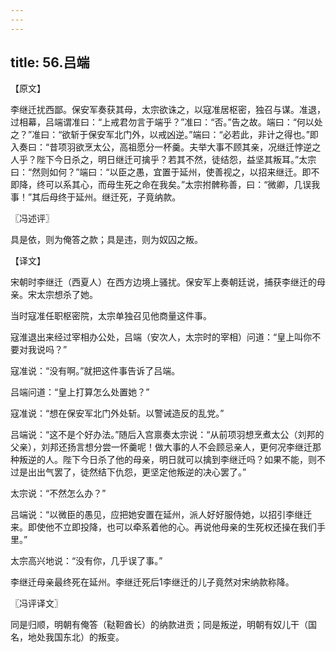 ```yaml
---
---
---
```

title: 56.吕端
---



【原文】

李继迁扰西鄙。保安军奏获其母，太宗欲诛之，以寇准居枢密，独召与谋。准退，过相幕，吕端谓准曰：“上戒君勿言于端乎？”准曰：“否。”告之故。端曰：“何以处之？”准曰：“欲斩于保安军北门外，以戒凶逆。”端曰：“必若此，非计之得也。”即入奏曰：“昔项羽欲烹太公，高祖愿分一杯羹。夫举大事不顾其亲，况继迁悖逆之人乎？陛下今日杀之，明日继迁可擒乎？若其不然，徒结怨，益坚其叛耳。”太宗曰：“然则如何？”端曰：“以臣之愚，宜置于延州，使善视之，以招来继迁。即不即降，终可以系其心，而母生死之命在我矣。”太宗拊髀称善，曰：“微卿，几误我事！”其后母终于延州。继迁死，子竟纳款。

〖冯述评〗

具是依，则为俺答之款；具是违，则为奴囚之叛。

【译文】

宋朝时李继迁（西夏人）在西方边境上骚扰。保安军上奏朝廷说，捕获李继迁的母亲。宋太宗想杀了她。

当时寇准任职枢密院，太宗单独召见他商量这件事。

寇淮退出来经过宰相办公处，吕端（安次人，太宗时的宰相）问道：“皇上叫你不要对我说吗？”

寇准说：“没有啊。”就把这件事告诉了吕端。

吕端问道：“皇上打算怎么处置她？”

寇准说：“想在保安军北门外处斩。以警诫造反的乱党。”

吕端说：“这不是个好办法。”随后入宫禀奏太宗说：“从前项羽想烹煮太公（刘邦的父亲），刘邦还扬言想分尝一怀羹呢！做大事的人不会顾忌亲人，更何况李继迁那种叛逆的人。陛下今日杀了他的母亲，明日就可以擒到李继迁吗？如果不能，则不过是出出气罢了，徒然结下仇怨，更坚定他叛逆的决心罢了。”

太宗说：“不然怎么办？”

吕端说：“以微臣的愚见，应把她安置在延州，派人好好服侍她，以招引李继迁来。即使他不立即投降，也可以牵系着他的心。再说他母亲的生死权还操在我们手里。”

太宗高兴地说：“没有你，几乎误了事。”

李继迁母亲最终死在延州。李继迁死后1李继迁的儿子竟然对宋纳款称降。

〖冯评译文〗

同是归顺，明朝有俺答（鞑靼酋长）的纳款进贡；同是叛逆，明朝有奴儿干（国名，地处我国东北）的叛变。